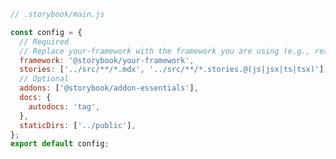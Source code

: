 ```js
// .storybook/main.js

const config = {
  // Required
  // Replace your-framework with the framework you are using (e.g., react-webpack5, vue3-vite)
  framework: '@storybook/your-framework',
  stories: ['../src/**/*.mdx', '../src/**/*.stories.@(js|jsx|ts|tsx)'],
  // Optional
  addons: ['@storybook/addon-essentials'],
  docs: {
    autodocs: 'tag',
  },
  staticDirs: ['../public'],
};
export default config;
```

